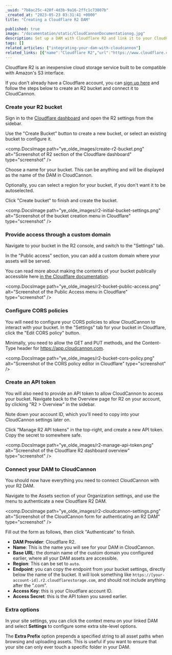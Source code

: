 ```yaml
---
_uuid: "7b8ac25c-420f-4d3b-9a16-2ffc1c73807b"
_created_at: "2023-05-23 03:31:41 +0000"
title: "Creating a Cloudflare R2 DAM"

published: true
image: "/documentation/static/CloudCannonDocumentationog.jpg"
description: Set up a DAM with Cloudflare R2 and link it to your CloudCannon Organization
tags: []
related_articles: ["integrating-your-dam-with-cloudcannon"]
related_links: [{"name":"Cloudflare R2","url":"https://www.cloudflare.com/products/r2/"}]
---
```


Cloudflare R2 is an inexpensive cloud storage service built to be compatible with Amazon's S3 interface. 

If you don't already have a Cloudflare account, you can [sign up here](https://dash.cloudflare.com/sign-up) and follow the steps below to create an R2 bucket and connect it to CloudCannon.

### Create your R2 bucket

Sign in to the [Cloudflare dashboard](https://dash.cloudflare.com/) and open the R2 settings from the sidebar.

Use the "Create Bucket" button to create a new bucket, or select an existing bucket to configure it.

<comp.DocsImage path="ye_olde_images/create-r2-bucket.png" alt="Screenshot of R2 section of the Cloudflare dashboard" type="screenshot" />

Choose a name for your bucket. This can be anything and will be displayed as the name of the DAM in CloudCannon.

Optionally, you can select a region for your bucket, if you don't want it to be autoselected.

Click "Create bucket" to finish and create the bucket.

<comp.DocsImage path="ye_olde_images/r2-initial-bucket-settings.png" alt="Screenshot of the bucket creation menu in Cloudflare" type="screenshot" />

### Provide access through a custom domain

Navigate to your bucket in the R2 console, and switch to the "Settings" tab.

In the "Public access" section, you can add a custom domain where your assets will be served.

You can read more about making the contents of your bucket publically accessible here [in the Cloudflare documentation](https://developers.cloudflare.com/r2/buckets/public-buckets/).

<comp.DocsImage path="ye_olde_images/r2-bucket-public-access.png" alt="Screenshot of the Public Access menu in Cloudflare" type="screenshot" />


### Configure CORS policies

You will need to configure your CORS policies to allow CloudCannon to interact with your bucket. In the "Settings" tab for your bucket in Cloudflare, click the "Edit CORS policy" button.

Minimally, you need to allow the GET and PUT methods, and the Content-Type header for https://app.cloudcannon.com.

<comp.DocsImage path="ye_olde_images/r2-bucket-cors-policy.png" alt="Screenshot of the CORS policy editor in Cloudflare" type="screenshot" />


### Create an API token

You will also need to provide an API token to allow CloudCannon to access your bucket. Navigate back to the Overview page for R2 on your account, by clicking "R2 > Overview" in the sidebar. 

Note down your account ID, which you'll need to copy into your CloudCannon settings later on.

Click "Manage R2 API tokens" in the top-right, and create a new API token. Copy the secret to somewhere safe.

<comp.DocsImage path="ye_olde_images/r2-manage-api-token.png" alt="Screenshot of the Cloudflare R2 dashboard overview" type="screenshot" />

### Connect your DAM to CloudCannon

You should now have everything you need to connect CloudCannon with your R2 DAM.

Navigate to the Assets section of your Organization settings, and use the menu to authenticate a new Cloudflare R2 DAM.

<comp.DocsImage path="ye_olde_images/r2-cloudcannon-settings.png" alt="Screenshot of the CloudCannon form for authenticating an R2 DAM" type="screenshot" />

Fill out the form as follows, then click "Authenticate" to finish.

* **DAM Provider**: Cloudflare R2.
* **Name**: This is the name you will see for your DAM in CloudCannon.
* **Base URL**: the domain name of the custom domain you configured earlier, where all your DAM assets are accessible.
* **Region**: This can be set to `auto`.
* **Endpoint**: you can copy the endpoint from your bucket settings, directly below the name of the bucket. It will look something like `https://[your-account-id].r2.cloudflarestorage.com`, and should not include anything after the ".com".
* **Access Key**: this is your Cloudflare account ID.
* **Access Secret**: this is the API token you saved earlier.

### Extra options

In your site settings, you can click the context menu on your linked DAM and select **Settings** to configure some extra site-level options.

The **Extra Prefix** option prepends a specified string to all asset paths when browsing and uploading assets. This is useful if you want to ensure that your site can only ever touch a specific folder in your DAM.

